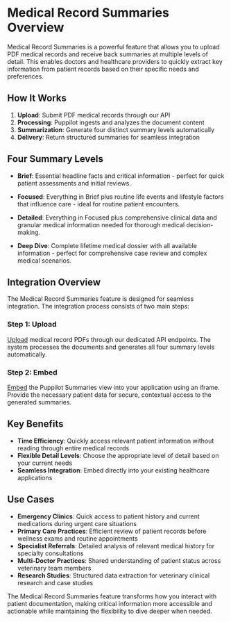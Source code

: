 # Medical Record Summaries Overview

Medical Record Summaries is a powerful feature that allows you to upload PDF medical records and receive back summaries at multiple levels of detail. This enables doctors and healthcare providers to quickly extract key information from patient records based on their specific needs and preferences.

## How It Works

1. **Upload**: Submit PDF medical records through our API
2. **Processing**: Puppilot ingests and analyzes the document content
3. **Summarization**: Generate four distinct summary levels automatically
4. **Delivery**: Return structured summaries for seamless integration

## Four Summary Levels

- **Brief**: Essential headline facts and critical information - perfect for quick patient assessments and initial reviews.

- **Focused**: Everything in Brief plus routine life events and lifestyle factors that influence care - ideal for routine patient encounters.

- **Detailed**: Everything in Focused plus comprehensive clinical data and granular medical information needed for thorough medical decision-making.

- **Deep Dive**: Complete lifetime medical dossier with all available information - perfect for comprehensive case review and complex medical scenarios.

## Integration Overview

The Medical Record Summaries feature is designed for seamless integration. The integration process consists of two main steps:

### Step 1: Upload
[Upload](/api-reference/medical-record-summaries/upload) medical record PDFs through our dedicated API endpoints. The system processes the documents and generates all four summary levels automatically.
### Step 2: Embed
[Embed](/api-reference/medical-record-summaries/embed) the Puppilot Summaries view into your application using an iframe. Provide the necessary patient data for secure, contextual access to the generated summaries.

## Key Benefits

- **Time Efficiency**: Quickly access relevant patient information without reading through entire medical records
- **Flexible Detail Levels**: Choose the appropriate level of detail based on your current needs
- **Seamless Integration**: Embed directly into your existing healthcare applications

## Use Cases

- **Emergency Clinics**: Quick access to patient history and current medications during urgent care situations
- **Primary Care Practices**: Efficient review of patient records before wellness exams and routine appointments
- **Specialist Referrals**: Detailed analysis of relevant medical history for specialty consultations
- **Multi-Doctor Practices**: Shared understanding of patient status across veterinary team members
- **Research Studies**: Structured data extraction for veterinary clinical research and case studies

The Medical Record Summaries feature transforms how you interact with patient documentation, making critical information more accessible and actionable while maintaining the flexibility to dive deeper when needed.

